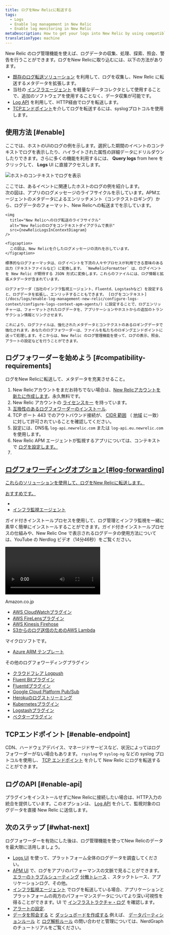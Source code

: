 ```yaml
---
title: ログをNew Relicに転送する
tags:
  - Logs
  - Enable log management in New Relic
  - Enable log monitoring in New Relic
metaDescription: How to get your logs into New Relic by using compatible log forwarder plugins.
translationType: machine
---
```




New Relic のログ管理機能を使えば、ログデータの収集、処理、探索、照会、警告を行うことができます。ログをNew Relicに取り込むには、以下の方法があります。

* [既存のログ転送ソリューション](#log-forwarding) を利用して、ログを収集し、New Relic に転送するメタデータを拡張します。
* 当社の [インフラエージェント](/docs/logs/forward-logs/forward-your-logs-using-infrastructure-agent) を軽量なデータコレクタとして使用することで、追加のソフトウェアを使用することなく、データ収集が可能です。
* [Log API](/docs/logs/log-api/introduction-log-api) を利用して、HTTP経由でログを転送します。
* [TCPエンドポイント](/docs/logs/log-api/use-tcp-endpoint-forward-logs-new-relic)を介してログを転送するには、syslogプロトコルを使用します。

## 使用方法 [#enable]

ここでは、ホストのUIのログの例を示します。選択した期間のイベントのコンテキストでログを表示したり、ハイライトされた属性の詳細データにドリルダウンしたりできます。さらに多くの機能を利用するには、 **Query logs** from here をクリックして、 **Logs** UI に直接アクセスします。

<img
  title="ホストのコンテキストでログを表示"
  alt="ホストのコンテキストでログを表示"
  src={demotronHostLogs123021}
/>

<figcaption>
  ここでは、あるイベントに関連したホストのログの例を紹介します。
</figcaption>

<CollapserGroup>
  <Collapser
    id="log-forwarding-diagram"
    title="New Relicへのログ転送のライフサイクル"
  >
    次の図は、アプリのログメッセージのライフサイクルを示しています。APMエージェントのメタデータによるエンリッチメント（コンテクストロギング）から、ログデータのフォーマット、New Relicへの転送までを示しています。

    <img
      title="New Relicへのログ転送のライフサイクル"
      alt="New Relicのログをコンテキストダイアグラムで表示"
      src={newRelicLogsInContextDiagram}
    />

    <figcaption>
      この図は、New Relicを介したログメッセージの流れを示しています。
    </figcaption>

    標準的なログフォーマッタは、ログイベントを下流の人々やプロセスが利用できる意味のある出力（テキストファイルなど）に変換します。 `NewRelicFormatter` は、ログイベントを New Relic が期待する JSON 形式に変換します。これらのファイルには、ログ情報と拡張メタデータが含まれています。

    ログフォワーダ（当社のインフラ監視エージェント、Fluentd、Logstashなど）を設定すると、ログデータを拡張し、エンリッチすることもできます。 [ログをコンテキスト](/docs/logs/enable-log-management-new-relic/configure-logs-context/configure-logs-context-apm-agents/) に設定することで、ログエンリッチャーは、フォーマットされたログデータを、アプリケーションやホストからの追加のトランザクション情報とリンクさせます。

    これにより、ログファイルは、強化されたメタデータとコンテクストのあるロギングデータで強化されます。あなたのログフォワーダーは、ファイルを私たちのロギングエンドポイントに送って処理します。そこからは、New Relic のログ管理機能を使って、ログの表示、照会、アラートの設定などを行うことができます。
  </Collapser>
</CollapserGroup>

## ログフォワーダーを始めよう [#compatibility-requirements]

ログをNew Relicに転送して、メタデータを充実させること。

1. New Relicアカウントをまだお持ちでない場合は、[New Relicアカウントを新たに作成します](https://newrelic.com/signup)。永久無料です。
2. New Relic アカウントの [ライセンスキー](/docs/accounts/install-new-relic/account-setup/license-key) を持っています。
3. [互換性のあるログフォワーダーのインストール](#log-forwarding).
4. TCP ポート 443 でのアウトバウンド接続が、 [CIDR 範囲](/docs/using-new-relic/cross-product-functions/install-configure/networks/#infrastructure) （ [地域](/docs/using-new-relic/welcome-new-relic/get-started/our-eu-us-region-data-centers) に一致）に対して許可されていることを確認してください。
5. 設定には、DNS名 `log-api.newrelic.com` または `log-api.eu.newrelic.com` を使用します。
6. New Relic APM エージェントが監視するアプリについては、コンテキスト で [ログを設定します。](/docs/logs/enable-log-management-new-relic/configure-logs-context/configure-logs-context-apm-agents/)
7. [](/docs/logs/enable-log-management-new-relic/configure-logs-context/configure-logs-context-apm-agents/)

## [ログフォワーディングオプション \[#log-forwarding\]](/docs/logs/enable-log-management-new-relic/configure-logs-context/configure-logs-context-apm-agents/)

[これらのソリューションを使用して、ログをNew Relicに転送します。](/docs/logs/enable-log-management-new-relic/configure-logs-context/configure-logs-context-apm-agents/)

[おすすめです。](/docs/logs/enable-log-management-new-relic/configure-logs-context/configure-logs-context-apm-agents/)

* [](/docs/logs/enable-log-management-new-relic/configure-logs-context/configure-logs-context-apm-agents/)
* [](/docs/logs/enable-log-management-new-relic/configure-logs-context/configure-logs-context-apm-agents/)[インフラ監視エージェント](/docs/logs/forward-logs/forward-your-logs-using-infrastructure-agent/)

ガイド付きインストールプロセスを使用して、ログ管理とインフラ監視を一緒に素早く簡単にインストールすることができます。ガイド付きインストールプロセスの仕組みや、New Relic One で表示されるログデータの使用方法については、YouTube の Nerdlog ビデオ（14分46秒）をご覧ください。

<Video
  id="_II9Y-jOE7k"
  type="youtube"
/>

Amazon.co.jp

* [AWS CloudWatchプラグイン](/docs/logs/forward-logs/aws-lambda-sending-cloudwatch-logs/)
* [AWS FireLensプラグイン](/docs/logs/forward-logs/aws-firelens-plugin-log-forwarding/)
* [AWS Kinesis Firehose](/docs/logs/forward-logs/stream-logs-using-kinesis-data-firehose/)
* [S3からのログ送信のためのAWS Lambda](/docs/logs/forward-logs/aws-lambda-sending-logs-s3/)

マイクロソフトです。

* [Azure ARM テンプレート](/docs/logs/forward-logs/azure-log-forwarding/)

その他のログフォワーディングプラグイン

* [クラウドフレア Logpush](/docs/logs/forward-logs/cloudflare-logpush-forwarding/)
* [Fluent Bitプラグイン](/docs/logs/forward-logs/fluent-bit-plugin-log-forwarding/)
* [Fluentdプラグイン](/docs/logs/forward-logs/fluentd-plugin-log-forwarding/)
* [Google Cloud Platform Pub/Sub](/docs/logs/forward-logs/google-cloud-platform-log-forwarding)
* [Herokuのログストリーミング](/docs/logs/forward-logs/heroku-log-forwarding/)
* [Kubernetesプラグイン](/docs/logs/forward-logs/kubernetes-plugin-log-forwarding/)
* [Logstashプラグイン](/docs/logs/forward-logs/logstash-plugin-log-forwarding/)
* [ベクタープラグイン](/docs/logs/forward-logs/vector-output-sink-log-forwarding/)

## TCPエンドポイント [#enable-endpoint]

CDN、ハードウェアデバイス、マネージドサービスなど、状況によってはログフォワーダーがない場合もあります。 `rsyslog` や `syslog-ng` などの syslog プロトコルを使用し、 [TCP エンドポイント](/docs/logs/log-management/log-api/use-tcp-endpoint-forward-logs-new-relic/) を介して New Relic にログを転送することができます。

## ログのAPI [#enable-api]

プラグインをインストールせずにNew Relicに接続したい場合は、HTTP入力の統合を提供しています。このオプションは、 [Log API](/docs/logs/log-api/introduction-log-api) を介して、監視対象のログデータを直接 New Relic に送信します。

## 次のステップ [#what-next]

ログフォワーダーを有効にした後は、ログ管理機能を使ってNew Relicのデータを最大限に活用しましょう。

* [Logs UI](/docs/logs/ui-data/use-logs-ui) を使って、プラットフォーム全体のログデータを調査してください。
* [APM UI](/docs/logs/ui-data/use-logs-ui/#links) で、ログをアプリのパフォーマンスの文脈で見ることができます。 [エラーのトラブルシューティング](/docs/apm/apm-ui-pages/error-analytics/errors-page-find-fix-verify-problems/) [分散トレース](/docs/apm/distributed-tracing/ui-data/understand-use-distributed-tracing-data) 、スタックトレース、アプリケーションログ、その他。
* [インフラ監視エージェント](/docs/logs/forward-logs/forward-your-logs-using-infrastructure-agent/) でログを転送している場合、アプリケーションとプラットフォームの両方のパフォーマンスデータについてより深い可視性を得ることができます。UI で [インフラストラクチャ・ログ](/docs/logs/ui-data/use-logs-ui/#links) を確認します。
* [アラートの設定](/docs/alerts-applied-intelligence/new-relic-alerts/alert-conditions/create-alert-conditions/).
* [データを照会する](/docs/query-your-data/explore-query-data/get-started/introduction-querying-new-relic-data/) と [ダッシュボードを作成する](/docs/query-your-data/explore-query-data/dashboards/introduction-dashboards/).例えば、 [データパーティションルール](/docs/apis/nerdgraph/examples/nerdgraph-data-partition-rules-tutorial) と [ログ解析ルール](/docs/apis/nerdgraph/examples/nerdgraph-log-parsing-rules-tutorial) の問い合わせと管理については、NerdGraph のチュートリアルをご覧ください。

